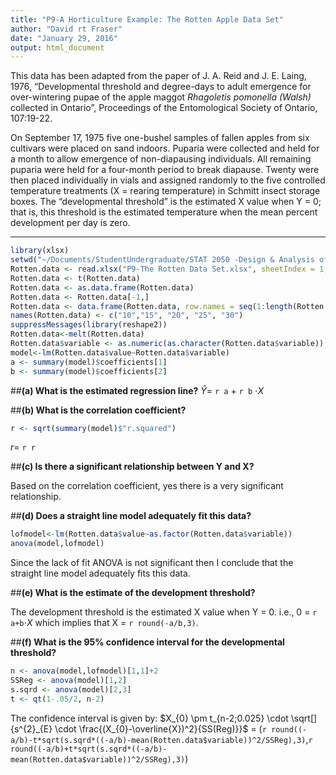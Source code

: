 ```yaml
---
title: "P9-A Horticulture Example: The Rotten Apple Data Set"
author: "David rt Fraser"
date: "January 29, 2016"
output: html_document
---
```

This data has been adapted from the paper of J. A. Reid and J. E. Laing, 1976, "Developmental threshold and degree-days to adult emergence for over-wintering pupae of the apple maggot *Rhagoletis pomonella (Walsh)* collected in Ontario", Proceedings of the Entomological Society of Ontario, 107:19-22.

On September 17, 1975 five one-bushel samples of fallen apples from six cultivars were placed on sand indoors.  Puparia were collected and held for a month to allow emergence of non-diapausing individuals.  All remaining puparia were held for a four-month period to break diapause.  Twenty were then placed individually in vials and assigned randomly to the five controlled temperature treatments (X = rearing temperature) in Schmitt insect storage boxes.  The "developmental threshold" is the estimated X value when Y = 0; that is, this threshold is the estimated temperature when the mean percent development per day is zero.  

*****
```r
library(xlsx)
setwd("~/Documents/StudentUndergraduate/STAT 2050 -Design & Analysis of Experiments/1- Regression & Correlation Analysis/Assignment")
Rotten.data <- read.xlsx("P9-The Rotten Data Set.xlsx", sheetIndex = 1, header=TRUE)
Rotten.data <- t(Rotten.data)
Rotten.data <- as.data.frame(Rotten.data)
Rotten.data <- Rotten.data[-1,]
Rotten.data <- data.frame(Rotten.data, row.names = seq(1:length(Rotten.data$V1)))
names(Rotten.data) <- c("10","15", "20", "25", "30")
suppressMessages(library(reshape2))
Rotten.data<-melt(Rotten.data)
Rotten.data$variable <- as.numeric(as.character(Rotten.data$variable))
model<-lm(Rotten.data$value~Rotten.data$variable)
a <- summary(model)$coefficients[1]
b <- summary(model)$coefficients[2]
```
##**(a) What is the estimated regression line?**
$\hat{Y}=$ `r a` $+$ `r b` $\cdot{X}$  

##**(b) What is the correlation coefficient?**  
```r
r <- sqrt(summary(model)$"r.squared")
```
$r =$ `r r`

##**(c) Is there a significant relationship between Y and X?**  

Based on the correlation coefficient, yes there is a very significant relationship.

##**(d) Does a straight line model adequately fit this data?**    
```r
lofmodel<-lm(Rotten.data$value~as.factor(Rotten.data$variable))
anova(model,lofmodel)
```
Since the lack of fit ANOVA is not significant then I conclude that the straight line model adequately fits this data.  

##**(e) What is the estimate of the development threshold?**  

The development threshold is the estimated X value when Y = 0.
i.e., 0 = `r a+b`$\cdot{X}$ which implies that X = `r round(-a/b,3)`.

##**(f) What is the 95% confidence interval for the developmental threshold?** 
```r
n <- anova(model,lofmodel)[1,1]+2
SSReg <- anova(model)[1,2]
s.sqrd <- anova(model)[2,3]
t <- qt(1-.05/2, n-2)
```
The confidence interval is given by:
$X_{0} \pm t_{n-2;0.025} \cdot \sqrt[]{s^{2}_{E} \cdot \frac{(X_{0}-\overline{X})^2}{SS(Reg)}}$
= (`r round((-a/b)-t*sqrt(s.sqrd*((-a/b)-mean(Rotten.data$variable))^2/SSReg),3)`,`r round((-a/b)+t*sqrt(s.sqrd*((-a/b)-mean(Rotten.data$variable))^2/SSReg),3)`)

